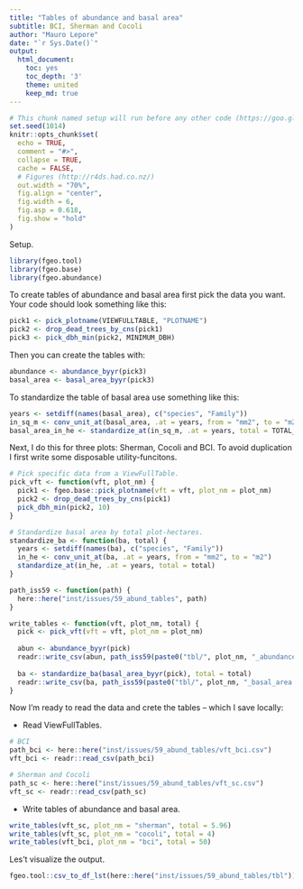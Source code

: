 ```yaml
---
title: "Tables of abundance and basal area"
subtitle: BCI, Sherman and Cocoli
author: "Mauro Lepore"
date: "`r Sys.Date()`"
output:
  html_document:
    toc: yes
    toc_depth: '3'
    theme: united
    keep_md: true
---
```


```r
# This chunk named setup will run before any other code (https://goo.gl/BeM2Uu)
set.seed(1014)
knitr::opts_chunk$set(
  echo = TRUE,
  comment = "#>",
  collapse = TRUE,
  cache = FALSE,
  # Figures (http://r4ds.had.co.nz/)
  out.width = "70%",
  fig.align = "center",
  fig.width = 6,
  fig.asp = 0.618,
  fig.show = "hold"
)
```

Setup.

```r
library(fgeo.tool)
library(fgeo.base)
library(fgeo.abundance)
```

To create tables of abundance and basal area first pick the data you want. Your code should look something like this:

```R
pick1 <- pick_plotname(VIEWFULLTABLE, "PLOTNAME")
pick2 <- drop_dead_trees_by_cns(pick1)
pick3 <- pick_dbh_min(pick2, MINIMUM_DBH)
```

Then you can create the tables with:

```R
abundance <- abundance_byyr(pick3)
basal_area <- basal_area_byyr(pick3)
```

To standardize the table of basal area use something like this:

```R
years <- setdiff(names(basal_area), c("species", "Family"))
in_sq_m <- conv_unit_at(basal_area, .at = years, from = "mm2", to = "m2")
basal_area_in_he <- standardize_at(in_sq_m, .at = years, total = TOTAL_HECTARES)
```

Next, I do this for three plots: Sherman, Cocoli and BCI. To avoid duplication I first write some disposable utility-funcitons.

```r
# Pick specific data from a ViewFullTable.
pick_vft <- function(vft, plot_nm) {
  pick1 <- fgeo.base::pick_plotname(vft = vft, plot_nm = plot_nm)
  pick2 <- drop_dead_trees_by_cns(pick1)
  pick_dbh_min(pick2, 10)
}

# Standardize basal area by total plot-hectares.
standardize_ba <- function(ba, total) {
  years <- setdiff(names(ba), c("species", "Family"))
  in_he <- conv_unit_at(ba, .at = years, from = "mm2", to = "m2")
  standardize_at(in_he, .at = years, total = total)
}

path_iss59 <- function(path) {
  here::here("inst/issues/59_abund_tables", path)
}

write_tables <- function(vft, plot_nm, total) {
  pick <- pick_vft(vft = vft, plot_nm = plot_nm)
  
  abun <- abundance_byyr(pick)
  readr::write_csv(abun, path_iss59(paste0("tbl/", plot_nm, "_abundance.csv")))
  
  ba <- standardize_ba(basal_area_byyr(pick), total = total)
  readr::write_csv(ba, path_iss59(paste0("tbl/", plot_nm, "_basal_area.csv")))
}
```

Now I'm ready to read the data and crete the tables -- which I save locally:

* Read ViewFullTables.

```r
# BCI
path_bci <- here::here("inst/issues/59_abund_tables/vft_bci.csv")
vft_bci <- readr::read_csv(path_bci)

# Sherman and Cocoli
path_sc <- here::here("inst/issues/59_abund_tables/vft_sc.csv")
vft_sc <- readr::read_csv(path_sc)
```

* Write tables of abundance and basal area.

```r
write_tables(vft_sc, plot_nm = "sherman", total = 5.96)
write_tables(vft_sc, plot_nm = "cocoli", total = 4)
write_tables(vft_bci, plot_nm = "bci", total = 50)
```

Les't visualize the output.

```r
fgeo.tool::csv_to_df_lst(here::here("inst/issues/59_abund_tables/tbl"))
```



